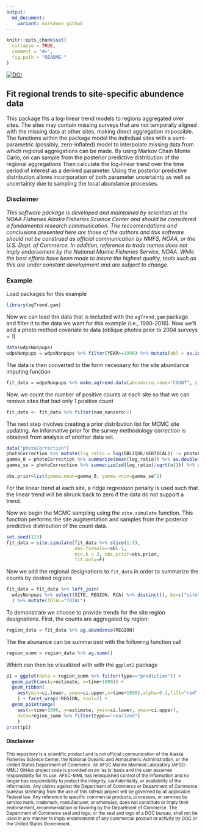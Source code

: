 ```yaml
---
output:
  md_document:
    variant: markdown_github
---
```


<!-- README.md is generated from README.Rmd. Please edit that file -->

```r
knitr::opts_chunk$set(
  collapse = TRUE,
  comment = "#>",
  fig.path = "README-"
)
```

[![DOI](https://zenodo.org/badge/8592075.svg)](https://zenodo.org/badge/latestdoi/8592075)

## Fit regional trends to site-specific abundence data

This package fits a log-linear trend models to regions aggregated over sites. The sites may contain missing surveys that are not temporally aligned with the missing data at other sites, making direct aggregation impossible. The functions within the package model the indivdual sites with a semi-parametric (possibly, zero-inflated) model to interpolate missing data from which regional aggregations can be made. By using Markov Chain Monte Carlo, on can sample from the posterior predictive distribution of the regional aggregations Then calculate the log-linear trend over the time period of interest as a derived parameter. Using the posterior predictive distribution allows incorporation of both parameter uncertainty as well as uncertainty due to sampling the local abundance processes.


### Disclaimer

*This software package is developed and maintained by scientists at the NOAA Fisheries Alaska Fisheries Science Center and should be considered a fundamental research communication. The reccomendations and conclusions presented here are those of the authors and this software should not be construed as official communication by NMFS, NOAA, or the U.S. Dept. of Commerce. In addition, reference to trade names does not imply endorsement by the National Marine Fisheries Service, NOAA. While the best efforts have been made to insure the highest quality, tools such as this are under constant development and are subject to change.*

### Example

Load packages for this example
```r
library(agTrend.gam)
```

Now we can load the data that is included with the `agTrend.gam` package and filter it to the data we want for this example (i.e., 1990-2016). Now we'll add a photo method covariate to data (oblique photos prior to 2004 surveys = 1)

```r
data(wdpsNonpups)
wdpsNonpups = wdpsNonpups %>% filter(YEAR>=1990) %>% mutate(obl = as.integer(YEAR<2004))
```

The data is then converted to the form necessary for the site abundance imputing function 
```r
fit_data = wdpsNonpups %>% make.agtrend.data(abundance.name="COUNT", site.name="SITE", time.name="YEAR") 
```

Now, we count the number of positive counts at each site so that we can remove sites that had only 1 positive count
```r
fit_data <- fit_data %>% filter(num_nonzero>1)
```

The next step involves creating a prior distribution list for MCMC site updating. An informative prior for the survey methodology correction is obtained from analysis of another data set. 
```r
data("photoCorrection")
photoCorrection %>% mutate(log_ratio = log(OBLIQUE/VERTICAL)) -> photoCorrection
gamma_0 = photoCorrection %>% summarize(mean(log_ratio)) %>% as.double()
gamma_se = photoCorrection %>% summarize(sd(log_ratio)/sqrt(n())) %>% as.double()

obs.prior=list(gamma.mean=gamma_0, gamma.vcov=gamma_se^2)
```
For the linear trend at each site, a ridge regression penalty is used such that the linear trend will be shrunk back to zero if the data do not support a trend. 


Now we begin the MCMC sampling using the `site.simulate` function. This function performs the site augmentation and samples from the posterior predictive distribution of the count data. 

```r
set.seed(123) 
fit_data = site.simulate(fit_data %>% slice(1:5), 
                         obs.formula=~obl-1,
                         min.k = 3, obs.prior=obs.prior, 
                         fit.only=F)
```

Now we add the regional designations to `fit_data` in order to summarize the counts by desired regions

```r
fit_data = fit_data %>% left_join(
  wdpsNonpups %>% select(SITE, REGION, RCA) %>% distinct(), by=c("site"="SITE")
  ) %>% mutate(TOTAL="TOTAL")
```

To demonstrate we choose to provide trends for the site region designations. First, the counts are aggregated by region:

```r
region_data = fit_data %>% ag.abundance(REGION)
```

The the abunance can be summarized with the following function call
```r
region_summ = region_data %>% ag.summ()
```

Which can then be visualized with with the `ggplot2` package
```r
p1 = ggplot(data = region_summ %>% filter(type=="prediction")) +
  geom_path(aes(y=estimate, x=time+1990)) + 
  geom_ribbon(
    aes(ymin=ci.lower, ymax=ci.upper,x=time+1990),alpha=0.2,fill="red"
    ) + facet_wrap(~REGION, ncol=2) +
  geom_pointrange(
    aes(x=time+1990, y=estimate, ymin=ci.lower, ymax=ci.upper),
    data=region_summ %>% filter(type=="realized")
    )
print(p1)
```


#### Disclaimer

<sub>This repository is a scientific product and is not official communication of the Alaska Fisheries Science Center, the National Oceanic and Atmospheric Administration, or the United States Department of Commerce. All AFSC Marine Mammal Laboratory (AFSC-MML) GitHub project code is provided on an ‘as is’ basis and the user assumes responsibility for its use. AFSC-MML has relinquished control of the information and no longer has responsibility to protect the integrity, confidentiality, or availability of the information. Any claims against the Department of Commerce or Department of Commerce bureaus stemming from the use of this GitHub project will be governed by all applicable Federal law. Any reference to specific commercial products, processes, or services by service mark, trademark, manufacturer, or otherwise, does not constitute or imply their endorsement, recommendation or favoring by the Department of Commerce. The Department of Commerce seal and logo, or the seal and logo of a DOC bureau, shall not be used in any manner to imply endorsement of any commercial product or activity by DOC or the United States Government.</sub>
